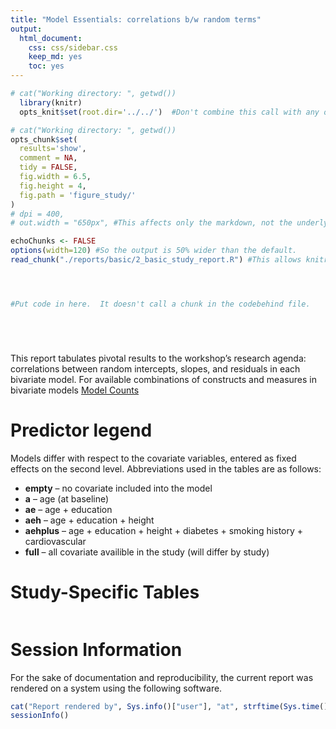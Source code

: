 ```yaml
---
title: "Model Essentials: correlations b/w random terms"
output:
  html_document:
    css: css/sidebar.css
    keep_md: yes
    toc: yes
---
```




<!--  Set the working directory to the repository's base directory; this assumes the report is nested inside of two directories.-->
```r
# cat("Working directory: ", getwd())
  library(knitr)
  opts_knit$set(root.dir='../../')  #Don't combine this call with any other chunk -especially one that uses file paths.
```

<!-- Set the report-wide options, and point to the external code file. -->
```r
# cat("Working directory: ", getwd())
opts_chunk$set(
  results='show', 
  comment = NA, 
  tidy = FALSE,
  fig.width = 6.5, 
  fig.height = 4, 
  fig.path = 'figure_study/'
)
# dpi = 400,
# out.width = "650px", #This affects only the markdown, not the underlying png file.  The height will be scaled appropriately.

echoChunks <- FALSE
options(width=120) #So the output is 50% wider than the default.
read_chunk("./reports/basic/2_basic_study_report.R") #This allows knitr to call chunks tagged in the underlying *.R file.
```

<!-- Load the sources.  Suppress the output when loading sources. --> 
```r
```

<!-- Load 'sourced' R files.  Suppress the output when loading packages. --> 
```r
```

<!-- Load any Global functions and variables declared in the R file.  Suppress the output. --> 
```r
```

<!-- Declare any global functions specific to a Rmd output.  Suppress the output. --> 
```r
#Put code in here.  It doesn't call a chunk in the codebehind file.
```

<!-- Load the datasets.   -->
```r
```

<!-- Tweak the datasets.   -->
```r
```

```r
```


```r
```

This report tabulates pivotal results to the workshop's research agenda: correlations between  random intercepts, slopes, and residuals in each bivariate model. For available combinations of constructs and measures in bivariate models [Model Counts](http://htmlpreview.github.io/?https://github.com/IALSA/IALSA-2015-Portland/blob/master/reports/counts.html)



# Predictor legend

Models differ with respect to the covariate variables, entered as fixed effects on the second level. Abbreviations used in the tables are as follows: 

- **empty** -- no covariate included into the model
- **a** -- age (at baseline)
- **ae** -- age + education
- **aeh** -- age + education + height
- **aehplus** -- age + education + height + diabetes + smoking history + cardiovascular
- **full** -- all covariate availible in the study (will differ by study)

# Study-Specific Tables

```r
```



# Session Information
For the sake of documentation and reproducibility, the current report was rendered on a system using the following software.

```r
cat("Report rendered by", Sys.info()["user"], "at", strftime(Sys.time(), "%Y-%m-%d, %H:%M %z"))
sessionInfo()
```
